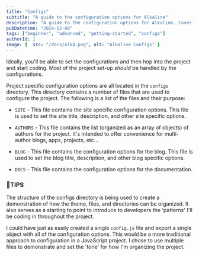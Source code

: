 ```yaml
---
title: "Configs"
subtitle: "A guide to the configuration options for Alkaline"
description: "A guide to the configuration options for Alkaline. Covering everything from site specific configurations to blog and documentation configurations."
pubDatetime: "2024-12-08"
tags: ["beginner", "advanced", "getting-started", "configs"]
authorId: 1
image: {  src: "/docs/alk4.png", alt: "Alkaline Configs" }
---
```




Ideally, you'll be able to set the configurations and then hop into the project and start coding. Most of the project set-up _should_ be handled by the configurations.

Project specific configuration options are all located in the `configs` directory. This directory contains a number of files that are used to configure the project. The following is a list of the files and their purpose:

- `SITE` - This file contains the site specific configuration options. This file is used to set the site title, description, and other site specific options.

- `AUTHORS` - This file contains the list (organized as an array of objects) of authors for the project. It's intended to offer convenience for multi-author blogs, apps, projects, etc...

- `BLOG` - This file contains the configuration options for the blog. This file is used to set the blog title, description, and other blog specific options.

- `DOCS` - This file contains the configuration options for the documentation.

### 🌟TIPS

The structure of the configs directory is being used to create a demonstration of how the theme, files, and directories can be organized. It also serves as a starting to point to introduce to developers the 'patterns' I'll be coding in throughout the project.

I could have just as easily created a single `config.js` file and export a single object with all of the configuration options. This would be a more traditional approach to configuration in a JavaScript project. I chose to use multiple files to demonstrate and set the 'tone' for how I'm organizing the project.
